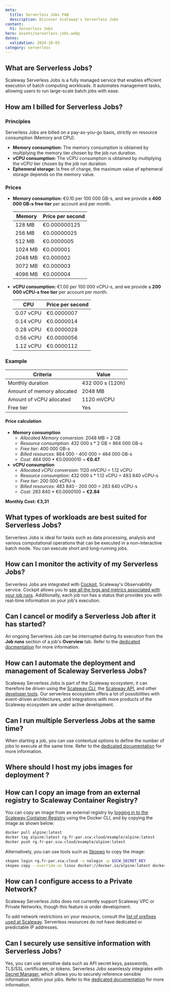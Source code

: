 ```yaml
---
meta:
  title: Serverless Jobs FAQ
  description: Discover Scaleway's Serverless Jobs
content:
  h1: Serverless Jobs
hero: assets/serverless-jobs.webp
dates:
  validation: 2024-10-03
category: serverless
---
```


## What are Serverless Jobs?

Scaleway Serverless Jobs is a fully managed service that enables efficient execution of batch computing workloads. It automates management tasks, allowing users to run large-scale batch jobs with ease.

## How am I billed for Serverless Jobs?

### Principles

Serverless Jobs are billed on a pay-as-you-go basis, strictly on resource consumption (Memory and CPU).

* **Memory consumption:** The memory consumption is obtained by multiplying the memory tier chosen by the job run duration.
* **vCPU consumption:** The vCPU consumption is obtained by multiplying the vCPU tier chosen by the job run duration.
* **Ephemeral storage:** Is free of charge, the maximum value of ephemeral storage depends on the memory value.

### Prices

* **Memory consumption:** €0.10 per 100 000 GB-s, and we provide a **400 000 GB-s free tier** per account and per month.

    | Memory   | Price per second  |
    |--------- |------------------ |
    | 128 MB   | €0.000000125      |
    | 256 MB   | €0.00000025       |
    | 512 MB   | €0.0000005        |
    | 1024 MB  | €0.000001         |
    | 2048 MB  | €0.000002         |
    | 3072 MB  | €0.000003         |
    | 4096 MB  | €0.000004         |

* **vCPU consumption:** €1.00 per 100 000 vCPU-s, and we provide a **200 000 vCPU-s free tier** per account per month.

    | CPU         | Price per second  |
    |------------ |------------------ |
    | 0.07 vCPU   | €0.0000007        |
    | 0.14 vCPU   | €0.0000014        |
    | 0.28 vCPU   | €0.0000028        |
    | 0.56 vCPU   | €0.0000056        |
    | 1.12 vCPU   | €0.0000112        |

### Example

| Criteria                   | Value            |
|--------------------------- |------------------|
| Monthly duration           | 432 000 s (120h) |
| Amount of memory allocated | 2048 MB          |
| Amount of vCPU allocated   | 1120 mVCPU       |
| Free tier                  | Yes              |

#### Price calculation

* **Memory consumption**
    * *Allocated Memory conversion:* 2048 MB = 2 GB
    * *Resource consumption:* 432 000 s * 2 GB = 864 000 GB-s
    * *Free tier:* 400 000 GB-s
    * *Billed resources:* 864 000 - 400 000 = 464 000 GB-s
    * *Cost:* 464 000 * €0.0000010 = **€0.47**
* **vCPU consumption**
    * *Allocated vCPU conversion:* 1120 mVCPU = 1.12 vCPU
    * *Resource consumption:* 432 000 s * 1.12 vCPU =  483 840 vCPU-s
    * *Free tier:* 200 000 vCPU-s
    * *Billed resources:* 483 840 - 200 000 = 283 840 vCPU-s
    * *Cost:* 283 840 * €0.0000100 = **€2.84**

**Monthly Cost: €3,31**

## What types of workloads are best suited for Serverless Jobs?

Serverless Jobs is ideal for tasks such as data processing, analysis and various computational operations that can be executed in a non-interactive batch mode. You can execute short and long-running jobs.

## How can I monitor the activity of my Serverless Jobs?

Serverless Jobs are integrated with [Cockpit](/observability/cockpit/quickstart/), Scaleway's Observability service. Cockpit allows you to [see all the logs and metrics associated with your job runs](/serverless/jobs/concepts/#job-run). Additionally, each job run has a status that provides you with real-time information on your job's execution.

## Can I cancel or modify a Serverless Job after it has started?

An ongoing Serverless Job can be interrupted during its execution from the **Job runs** section of a job's **Overview** tab. Refer to the [dedicated docmentation](/serverless/jobs/how-to/stop-job/) for more information.

## How can I automate the deployment and management of Scaleway Serverless Jobs?

Scaleway Serverless Jobs is part of the Scaleway ecosystem, it can therefore be driven using the [Scaleway CLI](/developer-tools/scaleway-cli/quickstart/), the [Scaleway API](https://www.scaleway.com/en/developers/api/), and other [developer tools](https://www.scaleway.com/en/developers/). Our serverless ecosystem offers a lot of possibilities with event-driven architectures, and integrations with more products of the Scaleway ecosystem are under active development.

## Can I run multiple Serverless Jobs at the same time?

When starting a job, you can use contextual options to define the number of jobs to execute at the same time. Refer to the [dedicated documentation](/serverless/jobs/how-to/run-job/#how-to-run-a-job-with-contextual-options) for more information.

## Where should I host my jobs images for deployment ?

<Macro id="container-registry-note" />

## How can I copy an image from an external registry to Scaleway Container Registry?

You can copy an image from an external registry by [logging in to the Scaleway Container Registry](/containers/container-registry/how-to/connect-docker-cli/) using the Docker CLI, and by copying the image as shown below:

```sh
docker pull alpine:latest
docker tag alpine:latest rg.fr-par.scw.cloud/example/alpine:latest
docker push rg.fr-par.scw.cloud/example/alpine:latest
```

Alternatively, you can use tools such as [Skopeo](https://github.com/containers/skopeo) to copy the image:

```sh
skopeo login rg.fr-par.scw.cloud -u nologin -p $SCW_SECRET_KEY
skopeo copy --override-os linux docker://docker.io/alpine:latest docker://rg.fr-par.scw.cloud/example/alpine:latest
```

## How can I configure access to a Private Network?

Scaleway Serverless Jobs does not currently support Scaleway VPC or Private Networks, though this feature is under development.

To add network restrictions on your resource, consult the [list of prefixes used at Scaleway](https://www.scaleway.com/en/peering/). Serverless resources do not have dedicated or predictable IP addresses.

## Can I securely use sensitive information with Serverless Jobs?

Yes, you can use sensitive data such as API secret keys, passwords, TLS/SSL certificates, or tokens. Serverless Jobs seamlessly integrates with [Secret Manager](/identity-and-access-management/secret-manager/), which allows you to securely reference sensible information within your jobs. Refer to the [dedicated documentation](/serverless/jobs/how-to/reference-secret-in-job/) for more information.
